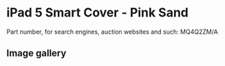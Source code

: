
# iPad 5 Smart Cover - Pink Sand

Part number, for search engines, auction websites and such: MQ4Q2ZM/A

## Image gallery

<div style={{ width: "768px" }}>
  <GalleryComponent
    images={[
      {
        original: "/everysource/MQ4Q2.webp",
        thumbnail: "/everypreview/MQ4Q2.webp",
      },
      {
        original: "/everysource/MQ4Q2_AV1_GOLD.webp",
        thumbnail: "/everypreview/MQ4Q2_AV1_GOLD.webp",
      },
      {
        original: "/everysource/MQ4Q2_AV1_SILVER.webp",
        thumbnail: "/everypreview/MQ4Q2_AV1_SILVER.webp",
      },
      {
        original: "/everysource/MQ4Q2_AV1_SPACE_GRAY.webp",
        thumbnail: "/everypreview/MQ4Q2_AV1_SPACE_GRAY.webp",
      }
    ]}
  />
</div>